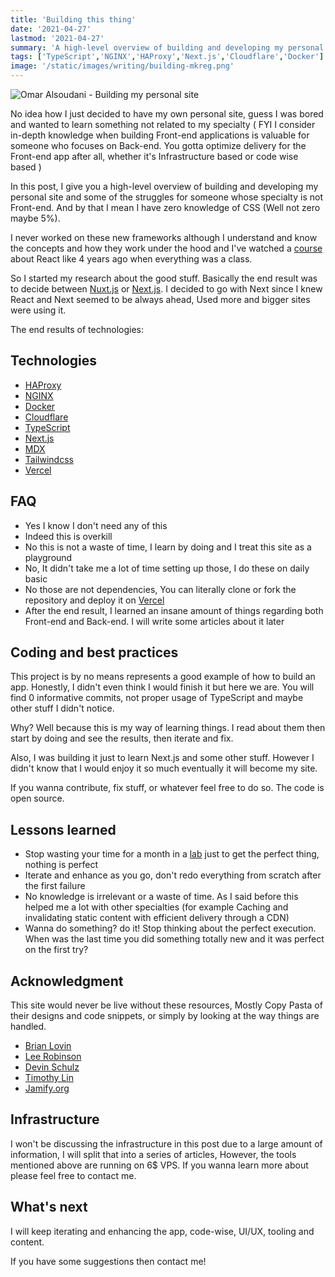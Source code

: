 ```yaml
---
title: 'Building this thing'
date: '2021-04-27'
lastmod: '2021-04-27'
summary: 'A high-level overview of building and developing my personal site and some of the struggles for someone whose specialty is not Front-end'
tags: ['TypeScript','NGINX','HAProxy','Next.js','Cloudflare','Docker']
image: '/static/images/writing/building-mkreg.png'
---
```


<Image
  src="/static/images/writing/building-mkreg.png"
  alt="Omar Alsoudani - Building my personal site"
  width={1392}
  height={1100}
/>


No idea how I just decided to have my own personal site, guess I was bored and wanted to learn something not related to my specialty ( FYI I consider in-depth knowledge when building Front-end applications is valuable for someone who focuses on Back-end. You gotta optimize delivery for the Front-end app after all, whether it's Infrastructure based or code wise based )

In this post, I give you a high-level overview of building and developing my personal site and some of the struggles for someone whose specialty is not Front-end. And by that I mean I have zero knowledge of CSS (Well not zero maybe 5%). 

I never worked on these new frameworks although I understand and know the concepts and how they work under the hood and I've watched a [course](https://www.udemy.com/course/react-the-complete-guide-incl-redux/) about React like 4 years ago when everything was a class.

So I started my research about the good stuff. Basically the end result was to decide between [Nuxt.js](https://nuxtjs.org/) or [Next.js](https://nextjs.org/). I decided to go with Next since I knew React and Next seemed to be always ahead, Used more and bigger sites were using it.

The end results of technologies:

## Technologies

- [HAProxy](https://www.haproxy.org/)
- [NGINX](https://nginx.org/)
- [Docker](https://www.docker.com/)
- [Cloudflare](https://cloudflare.com/)
- [TypeScript](https://www.typescriptlang.org/)
- [Next.js](https://nextjs.org/)
- [MDX](https://mdxjs.com/)
- [Tailwindcss](https://tailwindcss.com/)
- [Vercel](https://vercel.com/)

## FAQ

- Yes I know I don't need any of this
- Indeed this is overkill
- No this is not a waste of time, I learn by doing and I treat this site as a playground
- No, It didn't take me a lot of time setting up those, I do these on daily basic
- No those are not dependencies, You can literally clone or fork the repository and deploy it on [Vercel](https://vercel.com/)
- After the end result, I learned an insane amount of things regarding both Front-end and Back-end. I will write some articles about it later

## Coding and best practices

This project is by no means represents a good example of how to build an app. Honestly, I didn't even think I would finish it but here we are. You will find 0 informative commits, not proper usage of TypeScript and maybe other stuff I didn't notice.

Why? Well because this is my way of learning things. I read about them then start by doing and see the results, then iterate and fix. 

Also, I was building it just to learn Next.js and some other stuff. However I didn't know that I would enjoy it so much eventually it will become my site.

If you wanna contribute, fix stuff, or whatever feel free to do so. The code is open source.

## Lessons learned

- Stop wasting your time for a month in a [lab](https://rsms.me/inter/lab/) just to get the perfect thing, nothing is perfect
- Iterate and enhance as you go, don't redo everything from scratch after the first failure
- No knowledge is irrelevant or a waste of time. As I said before this helped me a lot with other specialties (for example Caching and invalidating static content with efficient delivery through a CDN)
- Wanna do something? do it! Stop thinking about the perfect execution. When was the last time you did something totally new and it was perfect on the first try?

## Acknowledgment

This site would never be live without these resources, Mostly Copy Pasta of their designs and code snippets, or simply by looking at the way things are handled.

- [Brian Lovin](https://brianlovin.com/)
- [Lee Robinson](https://leerob.io/)
- [Devin Schulz](https://devinschulz.com/)
- [Timothy Lin](https://tailwind-nextjs-starter-blog.vercel.app/)
- [Jamify.org](https://www.jamify.org/)

## Infrastructure

I won't be discussing the infrastructure in this post due to a large amount of information, I will split that into a series of articles, However, the tools mentioned above are running on 6$ VPS. If you wanna learn more about please feel free to contact me.

## What's next

I will keep iterating and enhancing the app, code-wise, UI/UX, tooling and content.

If you have some suggestions then contact me!